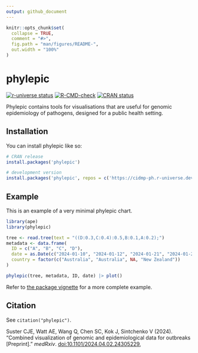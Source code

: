 ```yaml
---
output: github_document
---
```


<!-- README.md is generated from README.Rmd. Please edit that file -->

```r
knitr::opts_chunk$set(
  collapse = TRUE,
  comment = "#>",
  fig.path = "man/figures/README-",
  out.width = "100%"
)
```

# phylepic

<!-- badges: start -->
[![r-universe status](https://cidm-ph.r-universe.dev/badges/phylepic)](https://cidm-ph.r-universe.dev)
[![R-CMD-check](https://github.com/cidm-ph/phylepic/actions/workflows/R-CMD-check.yaml/badge.svg)](https://github.com/cidm-ph/phylepic/actions/workflows/R-CMD-check.yaml)
[![CRAN
status](https://www.r-pkg.org/badges/version/phylepic)](https://CRAN.R-project.org/package=phylepic)
<!-- badges: end -->

Phylepic contains tools for visualisations that are useful for genomic epidemiology
of pathogens, designed for a public health setting.

## Installation

You can install phylepic like so:

``` r
# CRAN release
install.packages('phylepic')

# development version
install.packages('phylepic', repos = c('https://cidmp-ph.r-universe.dev', 'https://cloud.r-project.org'))
```

## Example

This is an example of a very minimal phylepic chart.

```r
library(ape)
library(phylepic)

tree <- read.tree(text = "((D:0.3,C:0.4):0.5,B:0.1,A:0.2);")
metadata <- data.frame(
  ID = c("A", "B", "C", "D"),
  date = as.Date(c("2024-01-10", "2024-01-12", "2024-01-21", "2024-01-23")),
  country = factor(c("Australia", "Australia", NA, "New Zealand"))
)

phylepic(tree, metadata, ID, date) |> plot()
```

Refer to [the package vignette](https://cidm-ph.github.io/phylepic/articles/phylepic.html) for a more complete example.


## Citation

See `citation("phylepic")`.

Suster CJE, Watt AE, Wang Q, Chen SC, Kok J, Sintchenko V (2024).
“Combined visualization of genomic and epidemiological data for outbreaks [Preprint].”
_medRxiv_. [doi:10.1101/2024.04.02.24305229](https://doi.org/10.1101/2024.04.02.24305229),

